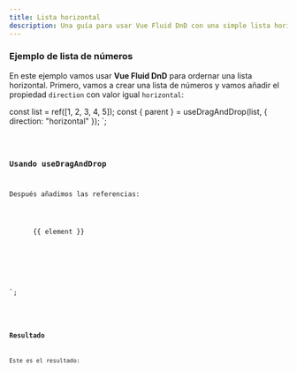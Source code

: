 ```yaml
---
title: Lista horizontal
description: Una guía para usar Vue Fluid DnD con una simple lista horizontal.
---
```



### Ejemplo de lista de números

En este ejemplo vamos usar **Vue Fluid DnD** para ordernar una lista horizontal.
Primero, vamos a crear una lista de números y vamos añadir el propiedad `direction` con valor igual `horizontal`:

  const list = ref([1, 2, 3, 4, 5]);
  const { parent } = useDragAndDrop(list, { direction: "horizontal" });
</script>`;

<Code code={listOfNumbers} lang="vue" />

### Usando useDragAndDrop

Después añadimos las referencias:


  <div ref="parent" class="number-list">
    <div class="number" v-for="(element, index) in list" :index="index">
      {{ element }}
    </div>
  </div>
</template>

<style>
/* ... */
.number-list {
  display: flex;
  flex-direction: row;
}
</style>

`;

<Code code={listOfNumberInsideDnD} lang="vue" mark={highlightsDnD} />

### Resultado

Este es el resultado:

<div class="p-8 bg-[var(--sl-color-gray-6)]">
  <SingleHorizontalList client:load />
</div>
